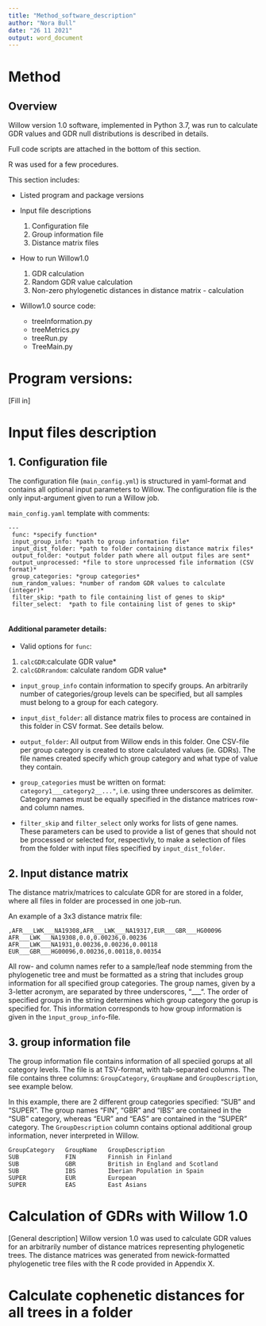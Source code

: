 ---
title: "Method_software_description"
author: "Nora Bull"
date: "26 11 2021"
output: word_document
---



# Method

## Overview

Willow version 1.0 software, implemented in Python 3.7, was run to calculate GDR values and GDR null distributions is described in details. 

Full code scripts are attached in the bottom of this section.

R was used for a few procedures. 

This section includes: 

- Listed program and package versions

- Input file descriptions
  1. Configuration file
  2. Group information file
  3. Distance matrix files
  
- How to run Willow1.0
  1. GDR calculation 
  2. Random GDR value calculation
  3. Non-zero phylogenetic distances in distance matrix - calculation

- Willow1.0 source code:
  - treeInformation.py
  - treeMetrics.py
  - treeRun.py
  - TreeMain.py





# Program versions: 

[Fill in]

# Input files description


## 1. Configuration file

The configuration file (`main_config.yml`) is structured in yaml-format and contains all optional input parameters to Willow. The configuration file is the only input-argument given to run a Willow job. 

`main_config.yaml` template with comments:

```
---
 func: *specify function*
 input_group_info: *path to group information file*
 input_dist_folder: *path to folder containing distance matrix files*
 output_folder: *output folder path where all output files are sent*
 output_unprocessed: *file to store unprocessed file information (CSV format)*
 group_categories: *group categories*
 num_random_values: *number of random GDR values to calculate (integer)*
 filter_skip: *path to file containing list of genes to skip*
 filter_select:  *path to file containing list of genes to skip*
 
```
#### Additional parameter details: 

- Valid options for `func`: 
 1. `calcGDR`:calculate GDR value*
 2. `calcGDRrandom`: calculate random GDR value*
 
- `input_group_info` contain information to specify groups. An arbitrarily number of categories/group levels can be specified, but all samples must belong to a group for each category. 

- `input_dist_folder`: all distance matrix files to process are contained in this folder in CSV format. See details below.

- `output_folder`: All output from Willow ends in this folder. One CSV-file per group category is created to store calculated values (ie. GDRs). The file names created specify which group category and what type of value they contain. 

- `group_categories` must be written on format: `category1___category2__..."`, i.e. using three underscores as delimiter. Category names must be equally specified in the distance matrices row- and column names.


- `filter_skip` and `filter_select` only works for lists of gene names.
These parameters can be used to provide a list of genes that should not be processed or selected for, respectivly, to make a selection of files from the folder with input files specified by `input_dist_folder`.

## 2. Input distance matrix

The distance matrix/matrices to calculate GDR for are stored in a folder, where all files in folder are processed in one job-run. 

An example of a 3x3 distance matrix file: 
```
,AFR___LWK___NA19308,AFR___LWK___NA19317,EUR___GBR___HG00096
AFR___LWK___NA19308,0.0,0.00236,0.00236
AFR___LWK___NA1931,0.00236,0.00236,0.00118
EUR___GBR___HG00096,0.00236,0.00118,0.00354

```

All row- and column names refer to a sample/leaf node stemming from the phylogenetic 
tree and must be formatted as a string that includes group information for 
all specified group categories. The group names, given by a 3-letter acronym, 
are separated by three underscores, "___". The order of specified groups 
in the string determines which group category the gorup is specified for. 
This information corresponds to how group information is given in the `ìnput_group_info`-file.    


## 3. group information file

The group information file contains information of all speciied gorups at all category levels. The file is at TSV-format, with tab-separated columns.
The file contains three columns: `GroupCategory`, `GroupName` and `GroupDescription`, see example below. 

In this example, there are 2 different group categories specified: "SUB" and "SUPER". The group names "FIN", "GBR" and "IBS" are contained in the "SUB" category, whereas "EUR" and "EAS" are contained in the "SUPER" category.
The `GroupDescription` column contains optional additional group information, never interpreted in Willow. 

```
GroupCategory   GroupName   GroupDescription
SUB             FIN         Finnish in Finland
SUB             GBR         British in England and Scotland
SUB             IBS         Iberian Population in Spain
SUPER           EUR         European
SUPER           EAS         East Asians

```



# Calculation of GDRs with Willow 1.0

[General description]
Willow version 1.0 was used to calculate GDR values for an arbitrarily number of distance matrices representing phylogenetic trees. The distance matrices was generated from newick-formatted phylogenetic tree files with the R code provided in Appendix X. 

# Calculate cophenetic distances for all trees in a folder














